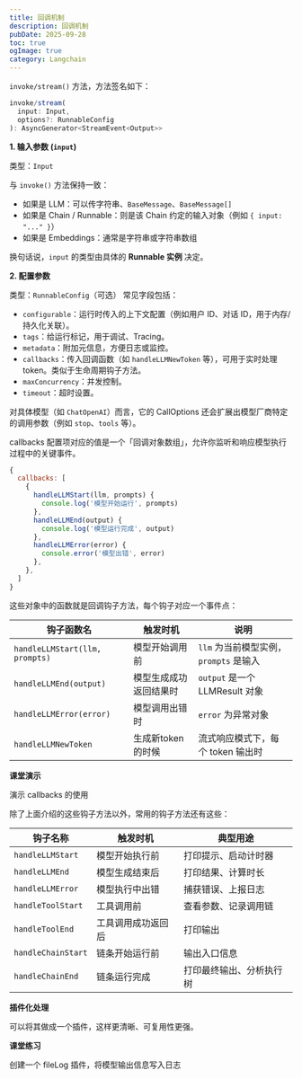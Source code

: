```yaml
---
title: 回调机制
description: 回调机制
pubDate: 2025-09-28
toc: true
ogImage: true
category: Langchain
---
```


`invoke/stream()` 方法，方法签名如下：

```js
invoke/stream(
  input: Input,
  options?: RunnableConfig
): AsyncGenerator<StreamEvent<Output>>
```

**1. 输入参数 (`input`)**

类型：`Input`

与 `invoke()` 方法保持一致：

- 如果是 LLM：可以传字符串、`BaseMessage`、`BaseMessage[]`
- 如果是 Chain / Runnable：则是该 Chain 约定的输入对象（例如 `{ input: "..." }`）
- 如果是 Embeddings：通常是字符串或字符串数组

换句话说，`input` 的类型由具体的 **Runnable 实例** 决定。

**2. 配置参数**

类型：`RunnableConfig`（可选）
常见字段包括：

- `configurable`：运行时传入的上下文配置（例如用户 ID、对话 ID，用于内存/持久化关联）。
- `tags`：给运行标记，用于调试、Tracing。
- `metadata`：附加元信息，方便日志或监控。
- `callbacks`：传入回调函数（如 `handleLLMNewToken` 等），可用于实时处理 token。类似于生命周期钩子方法。
- `maxConcurrency`：并发控制。
- `timeout`：超时设置。

对具体模型（如 `ChatOpenAI`）而言，它的 CallOptions 还会扩展出模型厂商特定的调用参数（例如 `stop`、`tools` 等）。

callbacks 配置项对应的值是一个「回调对象数组」，允许你监听和响应模型执行过程中的关键事件。

```js
{
  callbacks: [
    {
      handleLLMStart(llm, prompts) {
        console.log('模型开始运行', prompts)
      },
      handleLLMEnd(output) {
        console.log('模型运行完成', output)
      },
      handleLLMError(error) {
        console.error('模型出错', error)
      },
    },
  ]
}
```

这些对象中的函数就是回调钩子方法，每个钩子对应一个事件点：

| 钩子函数名                     | 触发时机               | 说明                                   |
| ------------------------------ | ---------------------- | -------------------------------------- |
| `handleLLMStart(llm, prompts)` | 模型开始调用前         | `llm` 为当前模型实例，`prompts` 是输入 |
| `handleLLMEnd(output)`         | 模型生成成功返回结果时 | `output` 是一个 LLMResult 对象         |
| `handleLLMError(error)`        | 模型调用出错时         | `error` 为异常对象                     |
| `handleLLMNewToken`            | 生成新token的时候      | 流式响应模式下，每个 token 输出时      |

**课堂演示**

演示 callbacks 的使用

除了上面介绍的这些钩子方法以外，常用的钩子方法还有这些：

| 钩子名称           | 触发时机           | 典型用途                 |
| ------------------ | ------------------ | ------------------------ |
| `handleLLMStart`   | 模型开始执行前     | 打印提示、启动计时器     |
| `handleLLMEnd`     | 模型生成结束后     | 打印结果、计算时长       |
| `handleLLMError`   | 模型执行中出错     | 捕获错误、上报日志       |
| `handleToolStart`  | 工具调用前         | 查看参数、记录调用链     |
| `handleToolEnd`    | 工具调用成功返回后 | 打印输出                 |
| `handleChainStart` | 链条开始运行前     | 输出入口信息             |
| `handleChainEnd`   | 链条运行完成       | 打印最终输出、分析执行树 |

**插件化处理**

可以将其做成一个插件，这样更清晰、可复用性更强。

**课堂练习**

创建一个 fileLog 插件，将模型输出信息写入日志
